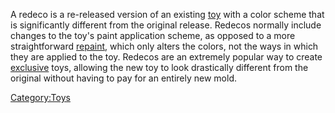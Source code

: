 A redeco is a re-released version of an existing [[toy]] with a color scheme that is significantly different from the original release.  Redecos normally include changes to the toy's paint application scheme, as opposed to a more straightforward [[repaint]], which only alters the colors, not the ways in which they are applied to the toy.  Redecos are an extremely popular way to create [[exclusive]] toys, allowing the new toy to look drastically different from the original without having to pay for an entirely new mold.


{{toys-stub}}
[[Category:Toys]]